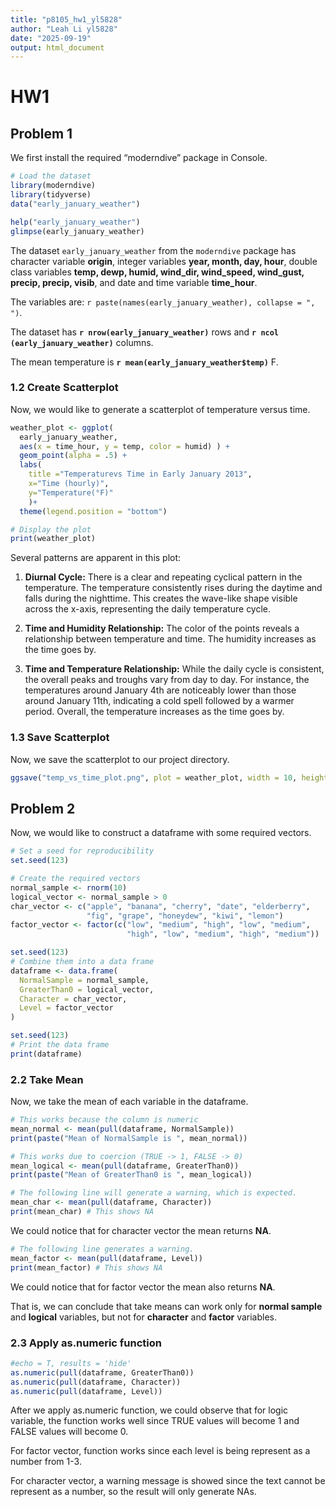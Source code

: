 ```yaml
---
title: "p8105_hw1_yl5828"
author: "Leah Li yl5828"
date: "2025-09-19"
output: html_document
---
```


# HW1

## Problem 1

We first install the required "moderndive" package in Console.

```r
# Load the dataset
library(moderndive)
library(tidyverse)
data("early_january_weather")
```

```r
help("early_january_weather")
glimpse(early_january_weather)
```

The dataset `early_january_weather` from the `moderndive` package has character variable **origin**, integer variables **year, month, day, hour**, double class variables **temp, dewp, humid, wind_dir, wind_speed, wind_gust, precip, precip, visib**, and date and time variable **time_hour**. 

The variables are: `r paste(names(early_january_weather), collapse = ", ")`.

The dataset has **`r nrow(early_january_weather) `** rows and **`r ncol (early_january_weather)`** columns. 

The mean temperature is **`r mean(early_january_weather$temp)`** F.


### 1.2 Create Scatterplot

Now, we would like to generate a scatterplot of temperature versus time.

```r
weather_plot <- ggplot(
  early_january_weather,
  aes(x = time_hour, y = temp, color = humid) ) + 
  geom_point(alpha = .5) +
  labs(
    title ="Temperaturevs Time in Early January 2013",
    x="Time (hourly)",
    y="Temperature(°F)"
    )+
  theme(legend.position = "bottom")

# Display the plot
print(weather_plot)
```
Several patterns are apparent in this plot:

1.  **Diurnal Cycle:** There is a clear and repeating cyclical pattern in the temperature. The temperature consistently rises during the daytime and falls during the nighttime. This creates the wave-like shape visible across the x-axis, representing the daily temperature cycle.

2.  **Time and Humidity Relationship:** The color of the points reveals a relationship between temperature and time. The humidity increases as the time goes by.

3.  **Time and Temperature Relationship:** While the daily cycle is consistent, the overall peaks and troughs vary from day to day. For instance, the temperatures around January 4th are noticeably lower than those around January 11th, indicating a cold spell followed by a warmer period. Overall, the temperature increases as the time goes by.

### 1.3 Save Scatterplot
Now, we save the scatterplot to our project directory.

```r
ggsave("temp_vs_time_plot.png", plot = weather_plot, width = 10, height = 6, dpi = 300)
```



## Problem 2

Now, we would like to construct a dataframe with some required vectors.

```r
# Set a seed for reproducibility
set.seed(123)

# Create the required vectors
normal_sample <- rnorm(10)
logical_vector <- normal_sample > 0
char_vector <- c("apple", "banana", "cherry", "date", "elderberry",
                 "fig", "grape", "honeydew", "kiwi", "lemon")
factor_vector <- factor(c("low", "medium", "high", "low", "medium",
                          "high", "low", "medium", "high", "medium"))

set.seed(123)
# Combine them into a data frame
dataframe <- data.frame(
  NormalSample = normal_sample,
  GreaterThan0 = logical_vector,
  Character = char_vector,
  Level = factor_vector
)

set.seed(123)
# Print the data frame
print(dataframe)
```

### 2.2 Take Mean
Now, we take the mean of each variable in the dataframe.

```r
# This works because the column is numeric
mean_normal <- mean(pull(dataframe, NormalSample))
print(paste("Mean of NormalSample is ", mean_normal))

# This works due to coercion (TRUE -> 1, FALSE -> 0)
mean_logical <- mean(pull(dataframe, GreaterThan0))
print(paste("Mean of GreaterThan0 is ", mean_logical))
```

```r
# The following line will generate a warning, which is expected.
mean_char <- mean(pull(dataframe, Character))
print(mean_char) # This shows NA
```
We could notice that for character vector the mean returns **NA**.

```r
# The following line generates a warning.
mean_factor <- mean(pull(dataframe, Level))
print(mean_factor) # This shows NA
```
We could notice that for factor vector the mean also returns **NA**.

That is, we can conclude that take means can work only for **normal sample** and **logical** variables, but not for **character** and **factor** variables.

### 2.3 Apply as.numeric function
```r
#echo = T, results = 'hide'
as.numeric(pull(dataframe, GreaterThan0))
as.numeric(pull(dataframe, Character))
as.numeric(pull(dataframe, Level))
```

After we apply as.numeric function, we could observe that for logic variable, the function works well since TRUE values will become 1 and FALSE values will become 0.

For factor vector, function works since each level is being represent as a number from 1-3.

For character vector, a warning message is showed since the text cannot be represent as a number, so the result will only generate NAs.



